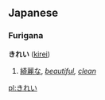 ==Japanese==
===Furigana===
'''きれい''' ([[kirei]]) 

# [[綺麗]]な, ''[[beautiful]], [[clean]]''

[[pl:きれい]]